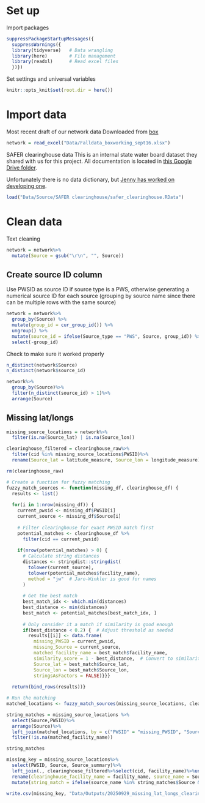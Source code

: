 
# Set up

Import packages
```r
suppressPackageStartupMessages({
  suppressWarnings({
  library(tidyverse)   # Data wrangling
  library(here)        # File management
  library(readxl)      # Read excel files
  })})
```

Set settings and universal variables
```r
knitr::opts_knit$set(root.dir = here())
```

# Import data

Most recent draft of our network data
Downloaded from [box](https://berkeley.app.box.com/file/1987973103781?s=iy2wly7ej2heud3xzu2olsaj7qr0r5qd)
```r
network = read_excel("Data/Falldata_boxworking_sept16.xlsx")
```


SAFER clearinghouse data
This is an internal state water board dataset they shared with us for this project. All documentation is located in [this Google Drive folder](https://drive.google.com/drive/folders/1gxMrGeaOA_xtGb1zf97Z79EFEwKcIpCG).

Unfortunately there is no data dictionary, but [Jenny has worked on developing one](https://docs.google.com/spreadsheets/d/1ulStajU7D1eFu2m3V0fTDtcm3PGNlneX/edit?gid=631545570#gid=631545570).
```r
load("Data/Source/SAFER clearinghouse/safer_clearinghouse.RData")
```

# Clean data

Text cleaning
```r
network = network%>%
  mutate(Source = gsub("\r\n", "", Source))
```

## Create source ID column
Use PWSID as source ID if source type is a PWS, otherwise generating a numerical source ID for each source (grouping by source name since there can be multiple rows with the same source)
```r
network = network%>%
  group_by(Source) %>%
  mutate(group_id = cur_group_id()) %>%
  ungroup() %>%
  mutate(source_id = ifelse(Source_type == "PWS", Source, group_id)) %>%
  select(-group_id)
```

Check to make sure it worked properly
```r
n_distinct(network$Source)
n_distinct(network$source_id)

network%>%
  group_by(Source)%>%
  filter(n_distinct(source_id) > 1)%>%
  arrange(Source)
```


## Missing lat/longs
```r
missing_source_locations = network%>%
  filter(is.na(Source_lat) | is.na(Source_lon))
```


```r
clearinghouse_filtered = clearinghouse_raw%>%
  filter(cid %in% missing_source_locations$PWSID)%>%
  rename(Source_lat = latitude_measure, Source_lon = longitude_measure)

rm(clearinghouse_raw)
```


```r
# Create a function for fuzzy matching
fuzzy_match_sources <- function(missing_df, clearinghouse_df) {
  results <- list()
  
  for(i in 1:nrow(missing_df)) {
    current_pwsid <- missing_df$PWSID[i]
    current_source <- missing_df$Source[i]
    
    # Filter clearinghouse for exact PWSID match first
    potential_matches <- clearinghouse_df %>%
      filter(cid == current_pwsid)
    
    if(nrow(potential_matches) > 0) {
      # Calculate string distances
      distances <- stringdist::stringdist(
        tolower(current_source),
        tolower(potential_matches$facility_name),
        method = "jw"  # Jaro-Winkler is good for names
      )
      
      # Get the best match
      best_match_idx <- which.min(distances)
      best_distance <- min(distances)
      best_match <- potential_matches[best_match_idx, ]
      
      # Only consider it a match if similarity is good enough
      if(best_distance < 0.2) {  # Adjust threshold as needed
        results[[i]] <- data.frame(
          missing_PWSID = current_pwsid,
          missing_Source = current_source,
          matched_facility_name = best_match$facility_name,
          similarity_score = 1 - best_distance,  # Convert to similarity (0-1)
          Source_lat = best_match$Source_lat,  
          Source_lon = best_match$Source_lon,
          stringsAsFactors = FALSE)}}}
  
  return(bind_rows(results))}

# Run the matching
matched_locations <- fuzzy_match_sources(missing_source_locations, clearinghouse_filtered)

string_matches = missing_source_locations %>%
  select(Source,PWSID)%>%
  arrange(Source)%>%
  left_join(matched_locations, by = c("PWSID" = "missing_PWSID", "Source" = "missing_Source"))%>%
  filter(!is.na(matched_facility_name))

string_matches
```



```r
missing_key = missing_source_locations%>%
  select(PWSID, Source, Source_summary)%>%
  left_join(., clearinghouse_filtered%>%select(cid, facility_name)%>%unique(), by = c("PWSID" = "cid"))%>%
  rename(clearinghouse_facility_name = facility_name, source_name = Source)%>%
  mutate(string_match = ifelse(source_name %in% string_matches$Source & clearinghouse_facility_name %in% string_matches$matched_facility_name, 1, 0))

write.csv(missing_key, "Data/Outputs/20250929_missing_lat_longs_clearinghouse_match_key.csv", row.names = F)
```




